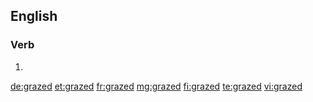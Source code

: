 ==English==

===Verb===
{{head|en|verb form}}

# {{en-past of|graze}}

[[de:grazed]]
[[et:grazed]]
[[fr:grazed]]
[[mg:grazed]]
[[fi:grazed]]
[[te:grazed]]
[[vi:grazed]]